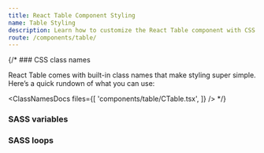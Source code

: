 ```yaml
---
title: React Table Component Styling
name: Table Styling
description: Learn how to customize the React Table component with CSS classes, variables, and SASS for flexible styling and seamless integration into your design.
route: /components/table/
---
```


{/* ### CSS class names

React Table comes with built-in class names that make styling super simple. Here’s a quick rundown of what you can use:

<ClassNamesDocs
  files={[
    'components/table/CTable.tsx',
  ]}
/> */}

### SASS variables

<ScssDocs file="_variables.scss" capture="table-variables"/>

### SASS loops

<ScssDocs file="_variables.scss" capture="table-loop" />

